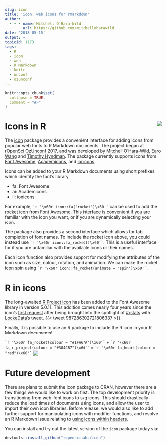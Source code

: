 ```yaml
---
slug: icon
title: 'icon: web icons for rmarkdown'
author:
  - - - name: Mitchell O'Hara-Wild
        url: https://github.com/mitchelloharawild
date: '2018-05-15'
output: ~
topicid: 1173
tags:
  - R
  - icon
  - web
  - R Markdown
  - knitr
  - unconf
  - ozunconf
---
```


```r
knitr::opts_chunk$set(
  collapse = TRUE,
  comment = "#>"
)
```

# Icons in R <img src="https://i.imgur.com/YTJIhij.png" align="right" />
The [icon](https://github.com/ropenscilabs/icon) package provides a convenient interface for adding icons from popular web fonts to R Markdown documents. The project began at [rOpenSci OzUnconf 2017](https://ozunconf17.ropensci.org/), and was developed by [Mitchell O'Hara-Wild](https://github.com/mitchelloharawild), [Earo Wang](https://github.com/earowang) and [Timothy Hyndman](https://github.com/timothyhyndman). The package currently supports icons from [Font Awesome](https://fontawesome.com/), [Academicons](http://jpswalsh.github.io/academicons/), and [ionicons](http://ionicons.com/).

Icons can be added to your R Markdown documents using short prefixes which identify the font's library.

* fa: Font Awesome
* ai: Academicons
* ii: ionicons

For example, `` `r '\x60r icon::fa("rocket")\x60'` `` can be used to add the [rocket icon](https://fontawesome.com/icons/rocket) from Font Awesome. This interface is convenient if you are familiar with the icon you want, or if you are dynamically selecting your icon.

The package also provides a second interface which allows for tab completion of font names. To include the rocket icon above, you could instead use `` `r '\x60r icon::fa_rocket()\x60'` ``. This is a useful interface for if you are unfamiliar with the available icons or their names.

Each icon function also provides support for modifying the attributes of the icon such as size, colour, rotation, and animation. We can make the rocket icon spin using `` `r '\x60r icon::fa_rocket(animate = "spin")\x60'` ``.

# R in icons
The long-awaited [R Project icon](http://cran.r-project.org/logo.html) has been added to the Font Awesome library in version 5.0.11. This addition comes nearly four years since the icon's [first request](https://github.com/FortAwesome/Font-Awesome/issues/3862) after being brought into the spotlight of [#rstats](https://twitter.com/hashtag/rstats) with [LockeData](https://twitter.com/LockeData)'s tweet.
{{< tweet 987286302721806337 >}}

Finally, it is possible to use an R package to include the R icon in your R Markdown documents!

`` `r '\x60r fa_rocket(colour = "#1FA67A")\x60'` `` + `` `r '\x60r fa_r_project(colour = "#384CB7")\x60'` `` = `` `r '\x60r fa_heart(colour = "red")\x60'` ``
<img src="https://i.imgur.com/WImIaGx.png" align="center" />

# Future development
There are plans to submit the icon package to CRAN, however there are a few things we would like to work on first. The top development priority is transitioning from web-font icons to svg icons. This should drastically reduce the load times of documents using icons, and allow the user to import their own icon libraries. Before release, we would also like to add further support for manipulating icons with modifier functions, and resolve an R Markdown issue relating to [using icons within headers](https://github.com/ropenscilabs/icon/issues/7).

You can install and try out the latest version of the `icon` package today via:
```r
devtools::install_github("ropenscilabs/icon")
```

